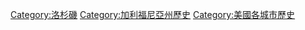 [[Category:洛杉磯|Category:洛杉磯]]
[[Category:加利福尼亞州歷史|Category:加利福尼亞州歷史]]
[[Category:美國各城市歷史|Category:美國各城市歷史]]
